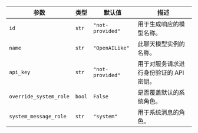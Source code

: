 | 参数                | 类型     | 默认值          | 描述                                                         |
| ----------------------- | -------- | --------------- | ---------------------------------------------------------- |
| `id`                    | `str`    | `"not-provided"`| 用于生成响应的模型名称。                                       |
| `name`                  | `str`    | `"OpenAILike"`  | 此聊天模型实例的名称。                                       |
| `api_key`               | `str`    | `"not-provided"`| 用于对服务请求进行身份验证的 API 密钥。                          |
| `override_system_role`  | `bool`   | `False`         | 是否覆盖默认的系统角色。                                       |
| `system_message_role`   | `str`    | `"system"`      | 用于系统消息的角色。                                          |
